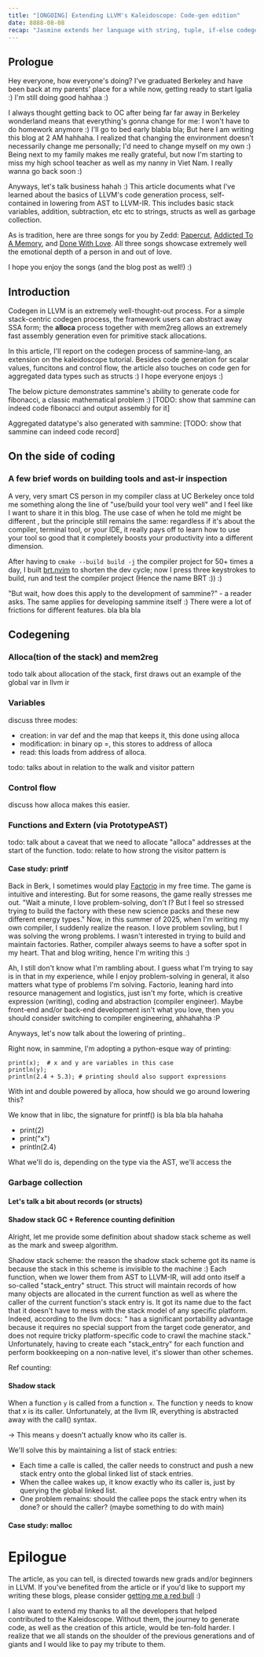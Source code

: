 ```yaml
---
title: "[ONGOING] Extending LLVM's Kaleidoscope: Code-gen edition"
date: 8888-08-08
recap: "Jasmine extends her language with string, tuple, if-else codegen together with a garbage collector"
---
```



## Prologue
Hey everyone, how everyone's doing? I've graduated Berkeley and have been back at my parents' place for a while now,
getting
ready to start
Igalia :)
I'm still doing good hahhaa :)

I always thought getting back to OC after being far far away in Berkeley wonderland means that everything's gonna
change for me: I won't have to do homework anymore :) I'll go to bed early blabla bla; But here I am writing this
blog at 2 AM hahhaha. I realized that changing the environment doesn't necessarily change me personally; I'd need
to change myself on my own :) Being next to my family makes me really grateful, but now I'm starting to miss my
high school teacher as well as my nanny in Viet Nam. I really wanna go back soon :)

Anyways, let's talk business hahah :)
This article documents what I've learned about the basics of LLVM's code generation process, self-contained in
lowering from AST to LLVM-IR. This includes basic stack variables, addition, subtraction, etc etc to strings, structs
as well as garbage collection.

As is tradition, here are three songs for you by Zedd: [Papercut](https://youtu.be/HwtljkGZJnI?si=6kS1eXfN3DS7TokP),
[Addicted To A Memory](https://youtu.be/ZqJiXLJs_Pg?si=P8as3-nXevZ3BfuA), and
[Done With Love](https://youtu.be/BjsjIkSb0cM?si=rNyI9JeS6N5r1NFc). All
three songs showcase extremely well the emotional depth of a person in and out of love.

I hope you enjoy the songs (and the blog post as well!) :)


## Introduction

Codegen in LLVM is an extremely well-thought-out process. For a simple stack-centric codegen
process, the framework
users
can abstract away SSA form; the **alloca** process together with mem2reg allows an
extremely fast assembly generation even for primitive stack allocations.

In this article, I'll report on the codegen process of sammine-lang, an extension on the kaleidoscope tutorial.
Besides code generation for scalar values, funcitons and control flow, the article also touches on code gen for
aggregated data types such as structs :) I hope everyone enjoys :)

The below picture demonstrates sammine's ability to generate code for fibonacci, a classic mathematical problem :)
[TODO: show that sammine can indeed code fibonacci and output assembly for it]

Aggregated datatype's also generated with sammine:
[TODO: show that sammine can indeed code record]

## On the side of coding
### A few brief words on building tools and ast-ir inspection

A very, very smart CS person in my compiler class at UC Berkeley once told me something along
the line of "use/build your tool very well" and I feel like
I want to share it in this blog. The use case of when he told me might be different
, but the principle still remains the same: regardless if it's about the compiler, terminal tool, or
your IDE, it really pays off to learn how to use your tool so good that it
completely boosts your productivity into a different dimension.

After having to `cmake --build build -j` the compiler project for 50+ times a day, I built [brt.nvim]() to shorten
the dev
cycle;
now I press
three keystrokes to build, run and test the compiler project (Hence the name BRT :)) :)

"But wait, how does this apply to the development of sammine?" - a reader asks.
The
same
applies for developing sammine itself :) There were a lot of frictions for different features. bla bla bla


## Codegening
### Alloca(tion of the stack) and mem2reg

todo talk about allocation of the stack, first draws out an example of the global var in llvm ir


### Variables

discuss three modes:
- creation: in var def and the map that keeps it, this done using alloca
- modification: in binary op =, this stores to address of alloca
- read: this loads from address of alloca.

todo: talks about in relation to the walk and visitor pattern
### Control flow

discuss how alloca makes this easier.

### Functions and Extern (via PrototypeAST)

todo: talk about a caveat that we need to allocate "alloca" addresses at the start of the function.
todo: relate to how strong the visitor pattern is

#### Case study: printf

Back in Berk, I sometimes would play [Factorio](https://www.factorio.com/) in my free time. The game is intuitive
and interesting. But for some
reasons, the game really stresses me out. "Wait a minute, I love problem-solving, don't I? But I feel so stressed
trying to build the factory with these new science packs and these new different energy types." Now, in this summer
of 2025, when I'm writing my own compiler, I suddenly realize the reason. I love problem sovling, but I was solving
the wrong problems. I wasn't interested in trying to build and maintain factories. Rather, compiler always seems to have
a softer spot in my heart. That and blog writing, hence I'm writing this :)

Ah, I still don't know what I'm rambling
about. I guess what I'm trying to say is in that in my experience, while I enjoy problem-solving in general, it also
matters what type of problems I'm solving. Factorio, leaning hard into resource management and logistics, just isn't
my forte, which is creative expression (writing), coding and abstraction (compiler engineer). Maybe front-end
and/or back-end
development
isn't what you love,
then you
should consider switching to compiler engineering, ahhahahha :P


Anyways, let's now talk about the
lowering of printing..

Right now, in sammine, I'm adopting a python-esque way of printing:
```
print(x);  # x and y are variables in this case
println(y);
println(2.4 + 5.3); # printing should also support expressions
```

With int and double powered by alloca, how should we go around lowering this?

We know that in libc, the signature for printf() is bla bla bla hahaha
- print(2)
- print("x")
- println(2.4)

What we'll do is, depending on the type via the AST, we'll access the

### Garbage collection
#### Let's talk a bit about records (or structs)

#### Shadow stack GC + Reference counting definition

Alright, let me provide some definition about shadow stack scheme as well as the mark and sweep algorithm.

Shadow stack scheme: the reason the shadow stack scheme got its name is because the stack in this scheme is
invisible to the machine :) Each function, when we lower them from AST to LLVM-IR, will add onto itself a so-called
"stack_entry" struct. This struct will maintain records of how many objects are allocated in the current function as
well as where the caller of the current function's stack entry is. It got its name due to the fact that it doesn't
have to mess with the stack model of any specific platform. Indeed, according to the llvm docs: " has a significant
portability advantage because it requires no special support from the target code generator,
and does not require tricky platform-specific code to crawl the machine stack." Unfortunately, having to create each
"stack_entry" for each function and perform bookkeeping on a non-native level, it's slower than other schemes.


Ref counting:
#### Shadow stack
When a function `y`  is called from a function `x`. The function y needs to know that x is its caller. Unfortunately, at the llvm IR, everything is abstracted away with the call() syntax.


-> This means `y` doesn't actually know who its caller is.

We'll solve this by maintaining a list of stack entries:
- Each time a calle is called, the caller needs to construct and push a new stack entry onto the global linked list of stack entries.
- When the callee wakes up, it know exactly who its caller is, just by querying the global linked list.
- One problem remains: should the callee pops the stack entry when its done? or should the caller? (maybe something to do with main)
#### Case study: malloc

# Epilogue

The article, as you can tell, is directed towards new grads and/or beginners in LLVM. If you've benefited from the article
or if you'd like to support my writing these blogs, please consider [getting me a red bull]() :)

I also want to extend my thanks to all the developers that helped contributed to the
Kaleidoscope. Without them, the journey to generate code, as well as the creation of this article, would be
ten-fold harder. I realize that we all stands on the shoulder of the previous generations and of giants and I would like to pay my tribute to them.


